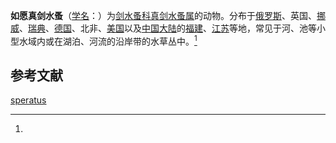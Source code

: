 {{Speciesbox
| name = 如愿真剑水蚤
| status = 
| status_system = 
| image = 
| genus = Eucyclops
| species = speratus
| authority = (Lilljeborg, 1901)<ref name='id12564'>{{cite web| url =http://www.bioinfo.cn/db05/BjdwSpecies.php?action=view&id=12564| title =如愿真剑水蚤| work =《中国动物物种编目数据库》| publisher =中国科学院微生物研究所| author =中国科学院动物研究所| accessdate =2009-04-28| deadurl =yes| archiveurl =https://web.archive.org/web/20160305055606/http://www.bioinfo.cn/db05/BjdwSpecies.php?action=view&id=12564| archivedate =2016-03-05}}</ref>
}}

'''如愿真剑水蚤'''（[[学名|学名]]：{{lang|la|''Eucyclops speratus''}}）为[[剑水蚤科|剑水蚤科]][[真剑水蚤属|真剑水蚤属]]的动物。分布于[[俄罗斯|俄罗斯]]、英国、[[挪威|挪威]]、[[瑞典|瑞典]]、[[德国|德国]]、北非、[[美国|美国]]以及[[中国大陆|中国大陆]]的[[福建|福建]]、[[江苏|江苏]]等地，常见于河、池等小型水域内或在湖泊、河流的沿岸带的水草丛中。<ref name='id12564'/>

== 参考文献 ==
{{reflist}}

{{Wikispecies|Eucyclops speratus}}
{{Taxonbar|from=Q6554759}}

[[Category:真剑水蚤属|speratus]]


{{节肢动物小作品}}